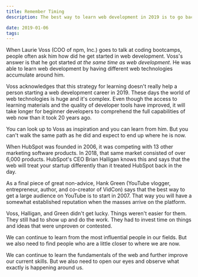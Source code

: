 ```yaml
---
title: Remember Timing
description: The best way to learn web development in 2019 is to go back in time 20 years

date: 2019-01-06
tags:
---
```


When Laurie Voss (COO of npm, Inc.) goes to talk at coding bootcamps, people often ask him how did he get started in web development. Voss's answer is that he got started _at the same time as web development_. He was able to learn web development by having different web technologies accumulate around him.

Voss acknowledges that this strategy for learning doesn't really help a person starting a web development career in 2019. These days the world of web technologies is huge and it's complex. Even though the access to learning materials and the quality of developer tools have improved, it will take longer for beginner developers to comprehend the full capabilities of web now than it took 20 years ago.

You can look up to Voss as inspiration and you can learn from him. But you can't walk the same path as he did and expect to end up where he is now.

When HubSpot was founded in 2006, it was competing with 13 other marketing software products. In 2018, that same market consisted of over 6,000 products. HubSpot's CEO Brian Halligan knows this and says that the web will treat your startup differently than it treated HubSpot back in the day.

As a final piece of great non-advice, Hank Green (YouTube vlogger, entrepreneur, author, and co-creator of VidCon) says that the best way to get a large audience on YouTube is to start in 2007. That way you will have a somewhat established reputation when the masses arrive on the platform.

Voss, Halligan, and Green didn't get lucky. Things weren't easier for them. They still had to show up and do the work. They had to invest time on things and ideas that were unproven or contested.

We can continue to learn from the most influential people in our fields. But we also need to find people who are a little closer to where we are now.

We can continue to learn the fundamentals of the web and further improve our current skills. But we also need to open our eyes and observe what exactly is happening around us.
